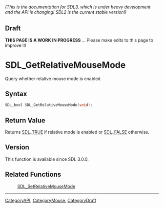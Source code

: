 ====== (This is the documentation for SDL3, which is under heavy development and the API is changing! SDL2 is the current stable version!) ======

== Draft ==

'''THIS PAGE IS A WORK IN PROGRESS''' ... Please make edits to this page to improve it!
= SDL_GetRelativeMouseMode =

Query whether relative mouse mode is enabled.

== Syntax ==

<syntaxhighlight lang='c'>
SDL_bool SDL_GetRelativeMouseMode(void);
</syntaxhighlight>

== Return Value ==

Returns [[SDL_TRUE]] if relative mode is enabled or [[SDL_FALSE]]
otherwise.

== Version ==

This function is available since SDL 3.0.0.

== Related Functions ==

:[[SDL_SetRelativeMouseMode]]

----
[[CategoryAPI]], [[CategoryMouse]], [[CategoryDraft]]


